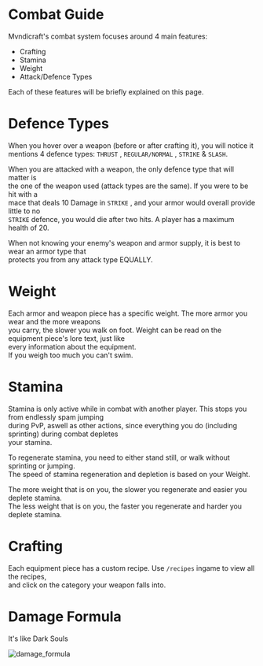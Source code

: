 # Combat Guide

Mvndicraft's combat system focuses around 4 main features:

- Crafting
- Stamina
- Weight
- Attack/Defence Types <br/>

Each of these features will be briefly explained on this page.

# Defence Types

When you hover over a weapon (before or after crafting it), you will notice it <br/>
mentions 4 defence types: `THRUST` , `REGULAR/NORMAL` , `STRIKE` & `SLASH`. <br/>

When you are attacked with a weapon, the only defence type that will matter is <br/>
the one of the weapon used (attack types are the same). If you were to be hit with a <br/>
mace that deals 10 Damage in `STRIKE` , and your armor would overall provide little to no <br/>
`STRIKE` defence, you would die after two hits. A player has a maximum health of 20. <br/>

When not knowing your enemy's weapon and armor supply, it is best to wear an armor type that <br/>
protects you from any attack type EQUALLY. <br/>

# Weight

Each armor and weapon piece has a specific weight. The more armor you wear and the more weapons <br/>
you carry, the slower you walk on foot. Weight can be read on the equipment piece's lore text, just like <br/>
every information about the equipment. <br/>
If you weigh too much you can't swim.

# Stamina

Stamina is only active while in combat with another player. This stops you from endlessly spam jumping <br/>
during PvP, aswell as other actions, since everything you do (including sprinting) during combat depletes <br/>
your stamina. <br/>

To regenerate stamina, you need to either stand still, or walk without sprinting or jumping. <br/>
The speed of stamina regeneration and depletion is based on your Weight. <br/>

The more weight that is on you, the slower you regenerate and easier you deplete stamina. <br/>
The less weight that is on you, the faster you regenerate and harder you deplete stamina. <br/>

# Crafting

Each equipment piece has a custom recipe. Use `/recipes` ingame to view all the recipes, <br/>
and click on the category your weapon falls into. <br/>

# Damage Formula

It's like Dark Souls <br/>

![damage_formula](https://github.com/darthpeti/mvndi-docs/assets/26354814/ff96c7d8-e70a-4692-ba41-eb39d6d9957a)